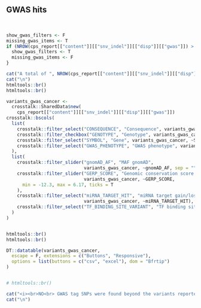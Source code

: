 ## GWAS hits 

<br>

```r

show_gwas_filters <- F
missing_gwas_items <- T
if (NROW(cps_report[["content"]][["snv_indel"]][["disp"]][["gwas"]]) > 0) {
  show_gwas_filters <- T
  missing_gwas_items <- F
}

```

```r

cat("A total of ", NROW(cps_report[["content"]][["snv_indel"]][["disp"]][["gwas"]]), " other germline variant(s) in the query VCF are associated with cancer phenotypes, as found through [genome-wide association studies](https://www.ebi.ac.uk/gwas/):")
cat("\n")
htmltools::br()
htmltools::br()

variants_gwas_cancer <- 
  crosstalk::SharedData$new(
    cps_report[["content"]][["snv_indel"]][["disp"]][["gwas"]])
crosstalk::bscols(
  list(
    crosstalk::filter_select("CONSEQUENCE", "Consequence", variants_gwas_cancer, ~CONSEQUENCE),
    crosstalk::filter_checkbox("GENOTYPE", "Genotype", variants_gwas_cancer, ~GENOTYPE),
    crosstalk::filter_select("SYMBOL", "Gene", variants_gwas_cancer, ~SYMBOL),
    crosstalk::filter_select("GWAS_PHENOTYPE", "GWAS phenotype", variants_gwas_cancer, ~GWAS_PHENOTYPE)
  ),
  list(
    crosstalk::filter_slider("gnomAD_AF", "MAF gnomAD", 
                             variants_gwas_cancer, ~gnomAD_AF, sep = "", ticks = F),
    crosstalk::filter_slider("GERP_SCORE", "Genomic conservation score (GERP)", 
                             variants_gwas_cancer, ~GERP_SCORE,
      min = -12.3, max = 6.17, ticks = T
    ),
    crosstalk::filter_select("miRNA_TARGET_HIT", "miRNA target gain/loss", 
                             variants_gwas_cancer, ~miRNA_TARGET_HIT),
    crosstalk::filter_select("TF_BINDING_SITE_VARIANT", "TF binding site alteration", variants_gwas_cancer, ~TF_BINDING_SITE_VARIANT)
  )
)


htmltools::br()
htmltools::br()

DT::datatable(variants_gwas_cancer,
  escape = F, extensions = c("Buttons", "Responsive"),
  options = list(buttons = c("csv", "excel"), dom = "Bfrtip")
)


# htmltools::br()
```

```r
cat("<i><br>NO<br> GWAS tag SNPs were found beyond the variants reported in the targeted cancer predisposition genes </i>", sep = "\n")
cat("\n")
```
<br><br>
